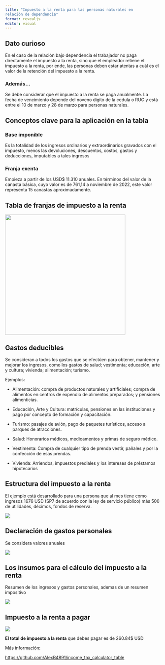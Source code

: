 ```yaml
---
title: "Impuesto a la renta para las personas naturales en
relación de dependencia"
format: revealjs
editor: visual
---
```


## Dato curioso

En el caso de la relación bajo dependencia el trabajador no paga directamente el impuesto a la renta, sino que el empleador retiene el impuesto a la renta, por ende, las personas deben estar atentas a cuál es el valor de la retención del impuesto a la renta.

### Además...

Se debe considerar que el impuesto a la renta se paga anualmente. La fecha de vencimiento depende del noveno digito de la cedula o RUC y está entre el 10 de marzo y 28 de marzo para personas naturales.

## Conceptos clave para la aplicación en la tabla

### Base imponible

Es la totalidad de los ingresos ordinarios y extraordinarios gravados con el impuesto, menos las devoluciones, descuentos, costos, gastos y deducciones, imputables a tales ingresos

### Franja exenta

Empieza a partir de los USD\$ 11.310 anuales. En términos del valor de la canasta básica, cuyo valor es de 761,14 a noviembre de 2022, este valor representa 15 canastas aproximadamente.

## Tabla de franjas de impuesto a la renta

![](Imagen1.png){fig-align="center" width="390"}

## Gastos deducibles

Se consideran a todos los gastos que se efectúen para obtener, mantener y mejorar los ingresos, como los gastos de salud; vestimenta; educación, arte y cultura; vivienda; alimentación; turismo.

Ejemplos:

-   Alimentación: compra de productos naturales y artificiales; compra de alimentos en centros de expendio de alimentos preparados; y pensiones alimenticias.

-   Educación, Arte y Cultura: matrículas, pensiones en las instituciones y pago por concepto de formación y capacitación.

-   Turismo: pasajes de avión, pago de paquetes turísticos, acceso a parques de atracciones.

-   Salud: Honorarios médicos, medicamentos y primas de seguro médico.

-   Vestimenta: Compra de cualquier tipo de prenda vestir, pañales y por la confección de esas prendas.

-   Vivienda: Arriendos, impuestos prediales y los intereses de préstamos hipotecarios

## Estructura del impuesto a la renta

El ejemplo está desarrollado para una persona que al mes tiene como ingresos 1676 USD (SP7 de acuerdo con la ley de servicio público) más 500 de utilidades, décimos, fondos de reserva.

![](images/image-1045859165.png)

## Declaración de gastos personales

Se considera valores anuales

![](images/image-1216988597.png)

## Los insumos para el cálculo del impuesto a la renta

Resumen de los ingresos y gastos personales, ademas de un resumen impositivo

![](images/image-1609037940.png)

## Impuesto a la renta a pagar

![](images/image-2130549202.png)

**El total de impuesto a la renta** que debes pagar es de 260.84\$ USD

Más información:

<https://github.com/AlexB4891/income_tax_calculator_table>\
